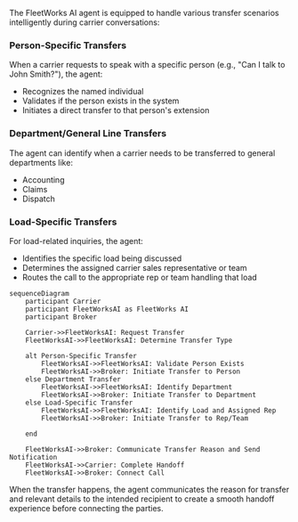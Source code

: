 The FleetWorks AI agent is equipped to handle various transfer scenarios intelligently during carrier conversations:

### Person-Specific Transfers
When a carrier requests to speak with a specific person (e.g., "Can I talk to John Smith?"), the agent:
- Recognizes the named individual
- Validates if the person exists in the system
- Initiates a direct transfer to that person's extension

### Department/General Line Transfers 
The agent can identify when a carrier needs to be transferred to general departments like:
- Accounting
- Claims
- Dispatch

### Load-Specific Transfers
For load-related inquiries, the agent:
- Identifies the specific load being discussed
- Determines the assigned carrier sales representative or team
- Routes the call to the appropriate rep or team handling that load


```mermaid
sequenceDiagram
    participant Carrier
    participant FleetWorksAI as FleetWorks AI
    participant Broker

    Carrier->>FleetWorksAI: Request Transfer
    FleetWorksAI->>FleetWorksAI: Determine Transfer Type

    alt Person-Specific Transfer
        FleetWorksAI->>FleetWorksAI: Validate Person Exists
        FleetWorksAI->>Broker: Initiate Transfer to Person
    else Department Transfer
        FleetWorksAI->>FleetWorksAI: Identify Department
        FleetWorksAI->>Broker: Initiate Transfer to Department
    else Load-Specific Transfer
        FleetWorksAI->>FleetWorksAI: Identify Load and Assigned Rep
        FleetWorksAI->>Broker: Initiate Transfer to Rep/Team
        
    end

    FleetWorksAI->>Broker: Communicate Transfer Reason and Send Notification
    FleetWorksAI->>Carrier: Complete Handoff
    FleetWorksAI->>Broker: Connect Call
```

When the transfer happens, the agent communicates the reason for transfer and relevant details to the intended recipient to create a smooth handoff experience before connecting the parties.


